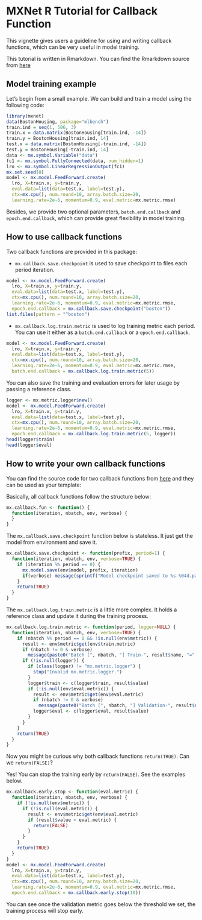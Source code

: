 MXNet R Tutorial for Callback Function
======================================

This vignette gives users a guideline for using and writing callback functions,
which can be very useful in model training. 

This tutorial is written in Rmarkdown. You can find the Rmarkdown source from [here](https://github.com/dmlc/mxnet/blob/master/R-package/vignettes/CallbackFunctionTutorial.Rmd)

Model training example
----------

Let's begin from a small example. We can build and train a model using the following code:

```r
library(mxnet)
data(BostonHousing, package="mlbench")
train.ind = seq(1, 506, 3)
train.x = data.matrix(BostonHousing[train.ind, -14])
train.y = BostonHousing[train.ind, 14]
test.x = data.matrix(BostonHousing[-train.ind, -14])
test.y = BostonHousing[-train.ind, 14]
data <- mx.symbol.Variable("data")
fc1 <- mx.symbol.FullyConnected(data, num_hidden=1)
lro <- mx.symbol.LinearRegressionOutput(fc1)
mx.set.seed(0)
model <- mx.model.FeedForward.create(
  lro, X=train.x, y=train.y,
  eval.data=list(data=test.x, label=test.y),
  ctx=mx.cpu(), num.round=10, array.batch.size=20,
  learning.rate=2e-6, momentum=0.9, eval.metric=mx.metric.rmse)
```

Besides, we provide two optional parameters, `batch.end.callback` and `epoch.end.callback`, which can provide great flexibility in model training.

How to use callback functions
---------

Two callback functions are provided in this package:

- `mx.callback.save.checkpoint` is used to save checkpoint to files each period iteration.

```r
model <- mx.model.FeedForward.create(
  lro, X=train.x, y=train.y,
  eval.data=list(data=test.x, label=test.y),
  ctx=mx.cpu(), num.round=10, array.batch.size=20,
  learning.rate=2e-6, momentum=0.9, eval.metric=mx.metric.rmse,
  epoch.end.callback = mx.callback.save.checkpoint("boston"))
list.files(pattern = "^boston")
```


- `mx.callback.log.train.metric` is used to log training metric each period.
You can use it either as a `batch.end.callback` or a `epoch.end.callback`.

```r
model <- mx.model.FeedForward.create(
  lro, X=train.x, y=train.y,
  eval.data=list(data=test.x, label=test.y),
  ctx=mx.cpu(), num.round=10, array.batch.size=20,
  learning.rate=2e-6, momentum=0.9, eval.metric=mx.metric.rmse,
  batch.end.callback = mx.callback.log.train.metric(5))
```

You can also save the training and evaluation errors for later usage by passing a reference class.

```r
logger <- mx.metric.logger$new()
model <- mx.model.FeedForward.create(
  lro, X=train.x, y=train.y,
  eval.data=list(data=test.x, label=test.y),
  ctx=mx.cpu(), num.round=10, array.batch.size=20,
  learning.rate=2e-6, momentum=0.9, eval.metric=mx.metric.rmse,
  epoch.end.callback = mx.callback.log.train.metric(5, logger))
head(logger$train)
head(logger$eval)
```

How to write your own callback functions
----------

You can find the source code for two callback functions from [here](https://github.com/dmlc/mxnet/blob/master/R-package/R/callback.R) and they can be used as your template:

Basically, all callback functions follow the structure below:

```r
mx.callback.fun <- function() {
  function(iteration, nbatch, env, verbose) {
  }
}
```

The `mx.callback.save.checkpoint` function below is stateless. It just get the model from environment and save it.

```r
mx.callback.save.checkpoint <- function(prefix, period=1) {
  function(iteration, nbatch, env, verbose=TRUE) {
    if (iteration %% period == 0) {
      mx.model.save(env$model, prefix, iteration)
      if(verbose) message(sprintf("Model checkpoint saved to %s-%04d.params\n", prefix, iteration))
    }
    return(TRUE)
  }
}
```

The `mx.callback.log.train.metric` is a little more complex. It holds a reference class and update it during the training process.

```r
mx.callback.log.train.metric <- function(period, logger=NULL) {
  function(iteration, nbatch, env, verbose=TRUE) {
    if (nbatch %% period == 0 && !is.null(env$metric)) {
      result <- env$metric$get(env$train.metric)
      if (nbatch != 0 & verbose)
        message(paste0("Batch [", nbatch, "] Train-", result$name, "=", result$value))
      if (!is.null(logger)) {
        if (class(logger) != "mx.metric.logger") {
          stop("Invalid mx.metric.logger.")
        }
        logger$train <- c(logger$train, result$value)
        if (!is.null(env$eval.metric)) {
          result <- env$metric$get(env$eval.metric)
          if (nbatch != 0 & verbose)
            message(paste0("Batch [", nbatch, "] Validation-", result$name, "=", result$value))
          logger$eval <- c(logger$eval, result$value)
        }
      }
    }
    return(TRUE)
  }
}
```

Now you might be curious why both callback functions `return(TRUE)`.
Can we `return(FALSE)`?

Yes! You can stop the training early by `return(FALSE)`. See the examples below.

```r
mx.callback.early.stop <- function(eval.metric) {
  function(iteration, nbatch, env, verbose) {
    if (!is.null(env$metric)) {
      if (!is.null(eval.metric)) {
        result <- env$metric$get(env$eval.metric)
        if (result$value < eval.metric) {
          return(FALSE)
        }
      }
    }
    return(TRUE)
  }
}
model <- mx.model.FeedForward.create(
  lro, X=train.x, y=train.y,
  eval.data=list(data=test.x, label=test.y),
  ctx=mx.cpu(), num.round=10, array.batch.size=20,
  learning.rate=2e-6, momentum=0.9, eval.metric=mx.metric.rmse,
  epoch.end.callback = mx.callback.early.stop(10))
```

You can see once the validation metric goes below the threshold we set, the training process will stop early.
